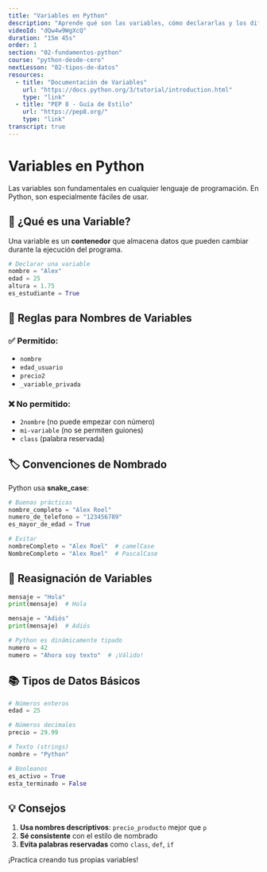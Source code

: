 ```yaml
---
title: "Variables en Python"
description: "Aprende qué son las variables, cómo declararlas y los diferentes tipos de datos básicos en Python."
videoId: "dQw4w9WgXcQ"
duration: "15m 45s"
order: 1
section: "02-fundamentos-python"
course: "python-desde-cero"
nextLesson: "02-tipos-de-datos"
resources:
  - title: "Documentación de Variables"
    url: "https://docs.python.org/3/tutorial/introduction.html"
    type: "link"
  - title: "PEP 8 - Guía de Estilo"
    url: "https://pep8.org/"
    type: "link"
transcript: true
---
```


# Variables en Python

Las variables son fundamentales en cualquier lenguaje de programación. En Python, son especialmente fáciles de usar.

## 🎯 ¿Qué es una Variable?

Una variable es un **contenedor** que almacena datos que pueden cambiar durante la ejecución del programa.

```python
# Declarar una variable
nombre = "Alex"
edad = 25
altura = 1.75
es_estudiante = True
```

## 📝 Reglas para Nombres de Variables

### ✅ Permitido:
- `nombre`
- `edad_usuario`
- `precio2`
- `_variable_privada`

### ❌ No permitido:
- `2nombre` (no puede empezar con número)
- `mi-variable` (no se permiten guiones)
- `class` (palabra reservada)

## 🏷️ Convenciones de Nombrado

Python usa **snake_case**:

```python
# Buenas prácticas
nombre_completo = "Alex Roel"
numero_de_telefono = "123456789"
es_mayor_de_edad = True

# Evitar
nombreCompleto = "Alex Roel"  # camelCase
NombreCompleto = "Alex Roel"  # PascalCase
```

## 🔄 Reasignación de Variables

```python
mensaje = "Hola"
print(mensaje)  # Hola

mensaje = "Adiós"
print(mensaje)  # Adiós

# Python es dinámicamente tipado
numero = 42
numero = "Ahora soy texto"  # ¡Válido!
```

## 📚 Tipos de Datos Básicos

```python
# Números enteros
edad = 25

# Números decimales
precio = 29.99

# Texto (strings)
nombre = "Python"

# Booleanos
es_activo = True
esta_terminado = False
```

## 💡 Consejos

1. **Usa nombres descriptivos**: `precio_producto` mejor que `p`
2. **Sé consistente** con el estilo de nombrado
3. **Evita palabras reservadas** como `class`, `def`, `if`

¡Practica creando tus propias variables!
